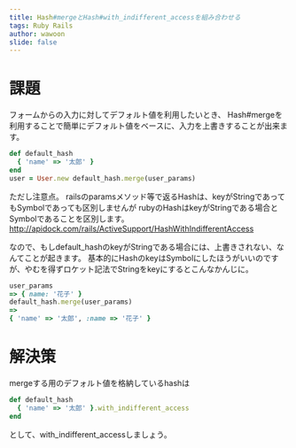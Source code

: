 ```yaml
---
title: Hash#mergeとHash#with_indifferent_accessを組み合わせる
tags: Ruby Rails
author: wawoon
slide: false
---
```

# 課題
フォームからの入力に対してデフォルト値を利用したいとき、
Hash#mergeを利用することで簡単にデフォルト値をベースに、入力を上書きすることが出来ます。

```ruby
def default_hash
  { 'name' => '太郎' }
end
user = User.new default_hash.merge(user_params)
```

ただし注意点。
railsのparamsメソッド等で返るHashは、keyがStringであってもSymbolであっても区別しませんが
rubyのHashはkeyがStringである場合とSymbolであることを区別します。
http://apidock.com/rails/ActiveSupport/HashWithIndifferentAccess

なので、もしdefault_hashのkeyがStringである場合には、上書きされない、なんてことが起きます。
基本的にHashのkeyはSymbolにしたほうがいいのですが、やむを得ずロケット記法でStringをkeyにするとこんなかんじに。

```ruby
user_params
=> { name: '花子' }
default_hash.merge(user_params)
=>
{ 'name' => '太郎', :name => '花子' }
```

# 解決策

mergeする用のデフォルト値を格納しているhashは

```ruby
def default_hash
  { 'name' => '太郎' }.with_indifferent_access
end
```
として、with_indifferent_accessしましょう。

